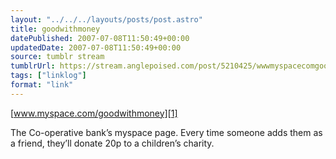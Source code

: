 ```yaml
---
layout: "../../../layouts/posts/post.astro"
title: goodwithmoney
datePublished: 2007-07-08T11:50:49+00:00
updatedDate: 2007-07-08T11:50:49+00:00
source: tumblr stream
tumblrUrl: https://stream.anglepoised.com/post/5210425/wwwmyspacecomgoodwithmoney
tags: ["linklog"]
format: "link"
---
```


[www.myspace.com/goodwithmoney][1]

The Co-operative bank&rsquo;s myspace page. Every time someone adds them as a friend, they&rsquo;ll donate 20p to a children&rsquo;s charity.

[1]: http://myspace.com/goodwithmoney
